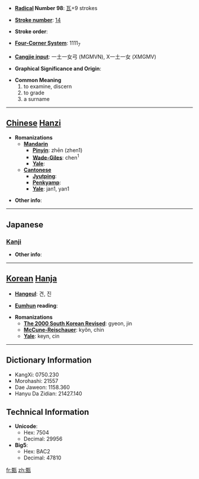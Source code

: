 * '''[[Wiktionary:Chinese radical index| Radical]] Number 98''': [[Wiktionary:Chinese radical index 瓦|瓦]]+9 strokes

* '''[[Wiktionary:Chinese total strokes index|Stroke number]]''': [[Wiktionary:Chinese total strokes index 14|14]]

* '''Stroke order''': 

* '''[[Wiktionary:Chinese four corner index|Four-Corner System]]''': 1111<sub>7</sub>

* '''[[Wiktionary:Chinese Cangjie index|Cangjie input]]''': 一土一女弓 (MGMVN), X一土一女 (XMGMV)

* '''Graphical Significance and Origin''': 

* '''Common Meaning'''
*#to examine, discern
*# to grade
*# a surname


----

== [[Chinese]] [[Hanzi]] ==

* '''Romanizations'''
** '''[[Mandarin]]'''
*** '''[[Pinyin]]''': zhēn (zhen1)
*** '''[[Wade-Giles]]''': chen<sup>1</sup>
*** '''[[Yale]]''': 
** '''[[Cantonese]]'''
*** '''[[Jyutping]]''':
*** '''[[Penkyamp]]''': 
*** '''[[Yale]]''': jan1, yan1

* '''Other info''': 

----

==Japanese==
===[[Kanji]]===
{{kanji|on readings=[[けん]] (ken), [[しん]] (shin)
|kun readings=[[すえ]] (sue)
}}

* '''Other info''':  

----

== [[Korean]] [[Hanja]] ==

* '''[[Hangeul]]''': 견, 진

* '''[[Eumhun]] reading''': 

* '''Romanizations'''
** '''[[The 2000 South Korean Revised Romanization|The 2000 South Korean Revised]]''': gyeon, jin
** '''[[McCune-Reischauer]]''': kyŏn, chin
** '''[[Yale]]''': keyn, cin

----

== Dictionary Information ==

* KangXi: 0750.230
* Morohashi: 21557
* Dae Jaweon: 1158.360
* Hanyu Da Zidian: 21427.140

== Technical Information ==

* '''Unicode''':
** Hex: 7504
** Decimal: 29956
* '''Big5''':
** Hex: BAC2
** Decimal: 47810

[[fr:甄]]
[[zh:甄]]